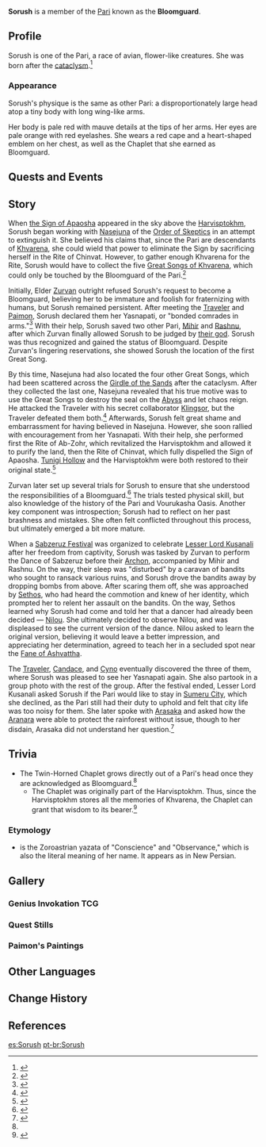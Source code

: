 {{About|the character|the gadget|Sorush (Gadget)}}
{{Character Infobox
|type             = Quest NPC
|group            = Pari
|image            = NPC Sorush.png
|realname         = <!-- Optional, if different from in-game name -->
|deceased         = <!-- Past (for deceased prior to events of the game) or free response -->
|region           = Sumeru
|location         = Sumeru
|affiliation      = 
|title            = Bloomguard

|ancestry         = <!-- Clan/family -->
|father           = 
|mother           = 
|spouse           = 
|sibling          = 
|child            = 
|relative         = 

|voiceEN          = 
|voiceCN          = 
|voiceJP          = {{w|Saho Shirasu|Shirasu Saho ({{Ja|白砂沙帆}})}}<ref>Twitter: [https://x.com/sahoshirasu/status/1856319115377713396 JP VA Announcement]</ref>
|dialoguereward   = 
}}
'''Sorush''' is a member of the [[Pari]] known as the '''Bloomguard'''.
<!--
==Location==
{{subst:#tag:gallery|
NPC Location {{subst:#titleparts:{{subst:PAGENAME}}}}.png{{subst:!}}{{subst:#titleparts:{{subst:PAGENAME}}}}'s location
NPC Location {{subst:#titleparts:{{subst:PAGENAME}}}} Context.png{{subst:!}}Additional context
}}
-->
==Profile==
Sorush is one of the Pari, a race of avian, flower-like creatures. She was born after the [[cataclysm]].<ref>{{Ref/NPC|Zurvan}}</ref>

===Appearance===
Sorush's physique is the same as other Pari: a disproportionately large head atop a tiny body with long wing-like arms.

Her body is pale red with mauve details at the tips of her arms. Her eyes are pale orange with red eyelashes. She wears a red cape and a heart-shaped emblem on her chest, as well as the Chaplet that she earned as Bloomguard.

==Quests and Events==
{{Quests and Events}}
<!--
==Idle Quotes==
{{Dialogue start}}
: {{DIcon|Idle}} {{Tx}}
:: {{A|VO {{subst:#titleparts:{{subst:PAGENAME}}}} 01.ogg}} "{{Tx}}"
{{Dialogue end}}

==Dialogue==
{{Dialogue start}}
:'''{{subst:#titleparts:{{subst:PAGENAME}}}}:''' 
:{{DIcon}}
{{Dialogue end}}
--><!--
==Event Dialogue==
===Event Name===
{{Dialogue start}}
:'''Zurvan:'''
{{Dialogue end}}
-->
==Story==
When [[the Sign of Apaosha]] appeared in the sky above the [[Harvisptokhm]], Sorush began working with [[Nasejuna]] of the [[Order of Skeptics]] in an attempt to extinguish it. She believed his claims that, since the Pari are descendants of [[Khvarena]], she could wield that power to eliminate the Sign by sacrificing herself in the Rite of Chinvat. However, to gather enough Khvarena for the Rite, Sorush would have to collect the five [[Great Song of Khvarena|Great Songs of Khvarena]], which could only be touched by the Bloomguard of the Pari.<ref>{{Ref/Quest|The Splendorous Sky That Day}}</ref>

Initially, Elder [[Zurvan]] outright refused Sorush's request to become a Bloomguard, believing her to be immature and foolish for fraternizing with humans, but Sorush remained persistent. After meeting the [[Traveler]] and [[Paimon]], Sorush declared them her Yasnapati, or "bonded comrades in arms."<ref>{{Ref/Loading|Sumeru|Yasnapati}}</ref> With their help, Sorush saved two other Pari, [[Mihir]] and [[Rashnu]], after which Zurvan finally allowed Sorush to be judged by [[Egeria|their god]]. Sorush was thus recognized and gained the status of Bloomguard. Despite Zurvan's lingering reservations, she showed Sorush the location of the first Great Song.

By this time, Nasejuna had also located the four other Great Songs, which had been scattered across the [[Girdle of the Sands]] after the cataclysm. After they collected the last one, Nasejuna revealed that his true motive was to use the Great Songs to destroy the seal on the [[Abyss]] and let chaos reign. He attacked the Traveler with his secret collaborator [[Klingsor]], but the Traveler defeated them both.<ref name="AtKLS">{{Ref/Quest|As the Khvarena's Light Shows}}</ref> Afterwards, Sorush felt great shame and embarrassment for having believed in Nasejuna. However, she soon rallied with encouragement from her Yasnapati. With their help, she performed first the Rite of Ab-Zohr, which revitalized the Harvisptokhm and allowed it to purify the land, then the Rite of Chinvat, which fully dispelled the Sign of Apaosha. [[Tunigi Hollow]] and the Harvisptokhm were both restored to their original state.<ref>{{Ref/Quest|The Hymn of Tir Yazad (Part 2)}}</ref>

Zurvan later set up several trials for Sorush to ensure that she understood the responsibilities of a Bloomguard.<ref>{{Ref/Quest|The Recollector's Path (Part 1)}}</ref> The trials tested physical skill, but also knowledge of the history of the Pari and Vourukasha Oasis. Another key component was introspection; Sorush had to reflect on her past brashness and mistakes. She often felt conflicted throughout this process, but ultimately emerged a bit more mature.

When a [[Sabzeruz Festival]] was organized to celebrate [[Lesser Lord Kusanali]] after her freedom from captivity, Sorush was tasked by Zurvan to perform the Dance of Sabzeruz before their [[Archon]], accompanied by Mihir and Rashnu. On the way, their sleep was "disturbed" by a caravan of bandits who sought to ransack various ruins, and Sorush drove the bandits away by dropping bombs from above. After scaring them off, she was approached by [[Sethos]], who had heard the commotion and knew of her identity, which prompted her to relent her assault on the bandits. On the way, Sethos learned why Sorush had come and told her that a dancer had already been decided &mdash; [[Nilou]]. She ultimately decided to observe Nilou, and was displeased to see the current version of the dance. Nilou asked to learn the original version, believing it would leave a better impression, and appreciating her determination, agreed to teach her in a secluded spot near the [[Fane of Ashvattha]].

The [[Traveler]], [[Candace]], and [[Cyno]] eventually discovered the three of them, where Sorush was pleased to see her Yasnapati again. She also partook in a group photo with the rest of the group. After the festival ended, Lesser Lord Kusanali asked Sorush if the Pari would like to stay in [[Sumeru City]], which she declined, as the Pari still had their duty to uphold and felt that city life was too noisy for them. She later spoke with [[Arasaka]] and asked how the [[Aranara]] were able to protect the rainforest without issue, though to her disdain, Arasaka did not understand her question.<ref>{{Ref/Quest|Give Her Memories}}</ref>

==Trivia==
*The Twin-Horned Chaplet grows directly out of a Pari's head once they are acknowledged as Bloomguard.<ref name="AtKLS"/>
**The Chaplet was originally part of the Harvisptokhm. Thus, since the Harvisptokhm stores all the memories of Khvarena, the Chaplet can grant that wisdom to its bearer.<ref>{{Ref/Quest|The Hymn of Tir Yazad (Part 1)}}</ref>

===Etymology===
*{{lang|''{{w|Sraosha}}''|ae=𐬯𐬭𐬀𐬊𐬴𐬀}} is the Zoroastrian yazata of "Conscience" and "Observance," which is also the literal meaning of her name. It appears as {{lang|''Sorush''|fa=سروش|fa_rm=Sorūsh}} in New Persian.

==Gallery==
===Genius Invokation TCG===
{{Genius Invokation TCG Cards by Featured Gallery}}

===Quest Stills===
{{Files by Character Gallery|Quest Stills}}

===Paimon's Paintings===
{{Paimon's Paintings Images|Sorush|nochar=1|nopplink=1}}

==Other Languages==
{{Other Languages|Sorush (Gadget)
}}

==Change History==
{{Change History|3.6}}

==References==
{{Reflist}}

[[es:Sorush]]
[[pt-br:Sorush]]